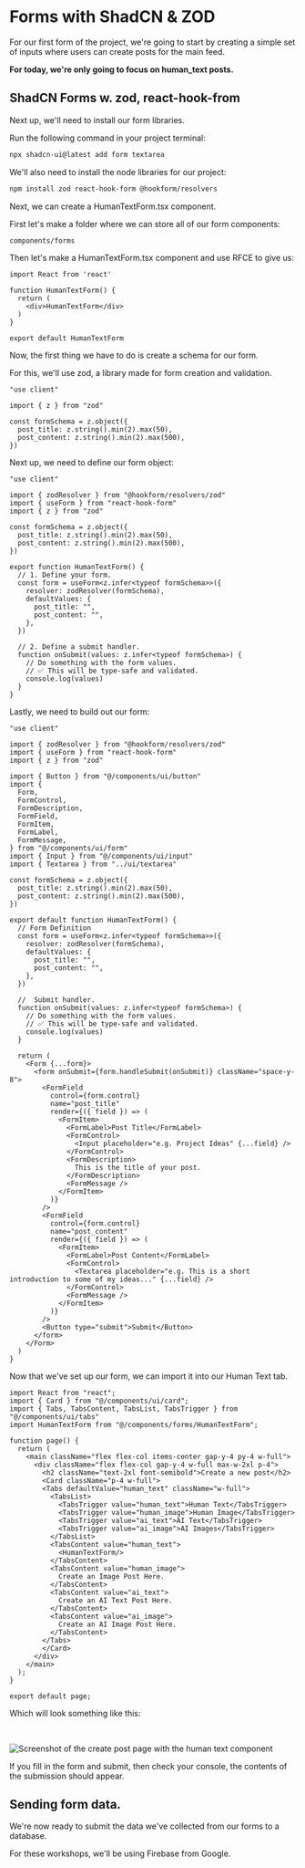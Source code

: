 # Forms with ShadCN & ZOD

For our first form of the project, we're going to start by creating a simple set of inputs where users can create posts for the main feed.

**For today, we're only going to focus on human_text posts.**

## ShadCN Forms w. zod, react-hook-from

Next up, we'll need to install our form libraries.

Run the following command in your project terminal:

```sh copy
npx shadcn-ui@latest add form textarea
```

We'll also need to install the node libraries for our project:

```sh copy
npm install zod react-hook-form @hookform/resolvers
```

Next, we can create a HumanTextForm.tsx component.

First let's make a folder where we can store all of our form components:

`components/forms`

Then let's make a HumanTextForm.tsx component and use RFCE to give us:

```tsx filename="components/forms/HumanTextForm.tsx" copy
import React from 'react'

function HumanTextForm() {
  return (
    <div>HumanTextForm</div>
  )
}

export default HumanTextForm
```

Now, the first thing we have to do is create a schema for our form.

For this, we'll use zod, a library made for form creation and validation.

```tsx filename="components/HumanTextForm.tsx" copy
"use client"

import { z } from "zod"

const formSchema = z.object({
  post_title: z.string().min(2).max(50),
  post_content: z.string().min(2).max(500),
})
```


Next up, we need to define our form object:

```tsx filename="components/HumanTextForm.tsx" copy
"use client"

import { zodResolver } from "@hookform/resolvers/zod"
import { useForm } from "react-hook-form"
import { z } from "zod"

const formSchema = z.object({
  post_title: z.string().min(2).max(50),
  post_content: z.string().min(2).max(500),
})

export function HumanTextForm() {
  // 1. Define your form.
  const form = useForm<z.infer<typeof formSchema>>({
    resolver: zodResolver(formSchema),
    defaultValues: {
      post_title: "",
      post_content: "",
    },
  })
 
  // 2. Define a submit handler.
  function onSubmit(values: z.infer<typeof formSchema>) {
    // Do something with the form values.
    // ✅ This will be type-safe and validated.
    console.log(values)
  }
}
```

Lastly, we need to build out our form:


```tsx filename="components/HumanTextForm.tsx" copy
"use client"
 
import { zodResolver } from "@hookform/resolvers/zod"
import { useForm } from "react-hook-form"
import { z } from "zod"
 
import { Button } from "@/components/ui/button"
import {
  Form,
  FormControl,
  FormDescription,
  FormField,
  FormItem,
  FormLabel,
  FormMessage,
} from "@/components/ui/form"
import { Input } from "@/components/ui/input"
import { Textarea } from "../ui/textarea"
 
const formSchema = z.object({
  post_title: z.string().min(2).max(50),
  post_content: z.string().min(2).max(500),
})
 
export default function HumanTextForm() {
  // Form Definition
  const form = useForm<z.infer<typeof formSchema>>({
    resolver: zodResolver(formSchema),
    defaultValues: {
      post_title: "",
      post_content: "",
    },
  })

  //  Submit handler.
  function onSubmit(values: z.infer<typeof formSchema>) {
    // Do something with the form values.
    // ✅ This will be type-safe and validated.
    console.log(values)
  }
 
  return (
    <Form {...form}>
      <form onSubmit={form.handleSubmit(onSubmit)} className="space-y-8">
        <FormField
          control={form.control}
          name="post_title"
          render={({ field }) => (
            <FormItem>
              <FormLabel>Post Title</FormLabel>
              <FormControl>
                <Input placeholder="e.g. Project Ideas" {...field} />
              </FormControl>
              <FormDescription>
                This is the title of your post.
              </FormDescription>
              <FormMessage />
            </FormItem>
          )}
        />
        <FormField
          control={form.control}
          name="post_content"
          render={({ field }) => (
            <FormItem>
              <FormLabel>Post Content</FormLabel>
              <FormControl>
                <Textarea placeholder="e.g. This is a short introduction to some of my ideas..." {...field} />
              </FormControl>
              <FormMessage />
            </FormItem>
          )}
        />
        <Button type="submit">Submit</Button>
      </form>
    </Form>
  )
}
```

Now that we've set up our form, we can import it into our Human Text tab.

```tsx filename="app/create/page.tsx" {4, 20} copy
import React from "react";
import { Card } from "@/components/ui/card";
import { Tabs, TabsContent, TabsList, TabsTrigger } from "@/components/ui/tabs"
import HumanTextForm from "@/components/forms/HumanTextForm";

function page() {
  return (
    <main className="flex flex-col items-center gap-y-4 py-4 w-full">
      <div className="flex flex-col gap-y-4 w-full max-w-2xl p-4">
        <h2 className="text-2xl font-semibold">Create a new post</h2>
        <Card className="p-4 w-full">
        <Tabs defaultValue="human_text" className="w-full">
          <TabsList>
            <TabsTrigger value="human_text">Human Text</TabsTrigger>
            <TabsTrigger value="human_image">Human Image</TabsTrigger>
            <TabsTrigger value="ai_text">AI Text</TabsTrigger>
            <TabsTrigger value="ai_image">AI Images</TabsTrigger>
          </TabsList>
          <TabsContent value="human_text">
            <HumanTextForm/>
          </TabsContent>
          <TabsContent value="human_image">
            Create an Image Post Here.
          </TabsContent>
          <TabsContent value="ai_text">
            Create an AI Text Post Here.
          </TabsContent>
          <TabsContent value="ai_image">
            Create an AI Image Post Here.
          </TabsContent>
        </Tabs>
        </Card>
      </div>
    </main>
  );
}

export default page;
```

Which will look something like this:

<br />


<Image
  src="/forms/init_post.png"
  alt="Screenshot of the create post page with the human text component"
  width={1000}
  height={1000}
/>

If you fill in the form and submit, then check your console, the contents of the submission should appear.

## Sending form data.

We're now ready to submit the data we've collected from our forms to a database.

For these workshops, we'll be using Firebase from Google.